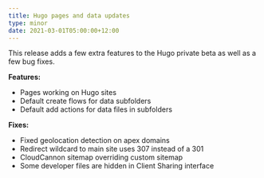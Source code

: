 ```yaml
---
title: Hugo pages and data updates
type: minor
date: 2021-03-01T05:00:00+12:00
---
```


This release adds a few extra features to the Hugo private beta as well as a few bug fixes.

**Features:**

* Pages working on Hugo sites
* Default create flows for data subfolders
* Default add actions for data files in subfolders

**Fixes:**

* Fixed geolocation detection on apex domains
* Redirect wildcard to main site uses 307 instead of a 301
* CloudCannon sitemap overriding custom sitemap
* Some developer files are hidden in Client Sharing interface
